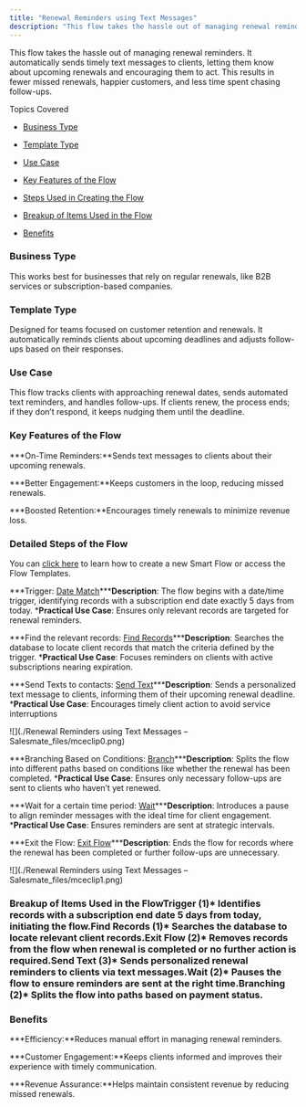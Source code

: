 ```yaml
---
title: "Renewal Reminders using Text Messages"
description: "This flow takes the hassle out of managing renewal reminders. It automatically sends timely text messages to clients, letting them know about upcoming..."
---
```


This flow takes the hassle out of managing renewal reminders. It automatically sends timely text messages to clients, letting them know about upcoming renewals and encouraging them to act. This results in fewer missed renewals, happier customers, and less time spent chasing follow-ups.

Topics Covered


*   [Business Type](https://support.salesmate.io/hc/en-us/articles/42344042725785-Renewal-Reminders-using-Text-Messages#h_01JHR927DFJGRWCPBAEHG4YJ5V)

*   [Template Type](https://support.salesmate.io/hc/en-us/articles/42344042725785-Renewal-Reminders-using-Text-Messages#h_01JHR927DFZM7JBEKSED1GME80)

*   [Use Case](https://support.salesmate.io/hc/en-us/articles/42344042725785-Renewal-Reminders-using-Text-Messages#h_01JHR927DFDHTGV8S7DZHDRPVG)

*   [Key Features of the Flow](https://support.salesmate.io/hc/en-us/articles/42344042725785-Renewal-Reminders-using-Text-Messages#h_01JHR927DFKAW3FVNQ6X1132CQ)

*   [Steps Used in Creating the Flow](https://support.salesmate.io/hc/en-us/articles/42344042725785-Renewal-Reminders-using-Text-Messages#h_01JHR927DFRBH32C3GWZHSQE64)

*   [Breakup of Items Used in the Flow](https://support.salesmate.io/hc/en-us/articles/42344042725785-Renewal-Reminders-using-Text-Messages#h_01JHR927DFRQX2MV5JHHZ1HGH7)

*   [Benefits](https://support.salesmate.io/hc/en-us/articles/42344042725785-Renewal-Reminders-using-Text-Messages#h_01JHR927DFB0Q7SC8A6A9ZW5VG)


### Business Type

This works best for businesses that rely on regular renewals, like B2B services or subscription-based companies.


### Template Type

Designed for teams focused on customer retention and renewals. It automatically reminds clients about upcoming deadlines and adjusts follow-ups based on their responses.


### Use Case

This flow tracks clients with approaching renewal dates, sends automated text reminders, and handles follow-ups. If clients renew, the process ends; if they don’t respond, it keeps nudging them until the deadline.


### Key Features of the Flow


***On-Time Reminders:**Sends text messages to clients about their upcoming renewals.

***Better Engagement:**Keeps customers in the loop, reducing missed renewals.

***Boosted Retention:**Encourages timely renewals to minimize revenue loss.


### Detailed Steps of the Flow

You can [click here](https://support.salesmate.io/hc/en-us/articles/36752706603929-How-to-Create-New-Smart-Flow) to learn how to create a new Smart Flow or access the Flow Templates.


***Trigger: [Date Match](https://support.salesmate.io/hc/en-us/articles/37775415806105-Date-Match)*****Description**: The flow begins with a date/time trigger, identifying records with a subscription end date exactly 5 days from today.
    ***Practical Use Case**: Ensures only relevant records are targeted for renewal reminders.

***Find the relevant records: [Find Records](https://support.salesmate.io/hc/en-us/articles/38138036610201-Find-Records)*****Description**: Searches the database to locate client records that match the criteria defined by the trigger.
    ***Practical Use Case**: Focuses reminders on clients with active subscriptions nearing expiration.

***Send Texts to contacts: [Send Text](https://support.salesmate.io/hc/en-us/articles/38138168474905-Send-Text)*****Description**: Sends a personalized text message to clients, informing them of their upcoming renewal deadline.
    ***Practical Use Case**: Encourages timely client action to avoid service interruptions

![](./Renewal Reminders using Text Messages – Salesmate_files/mceclip0.png)


***Branching Based on Conditions: [Branch](https://support.salesmate.io/hc/en-us/articles/37780627045657-Branch)*****Description**: Splits the flow into different paths based on conditions like whether the renewal has been completed.
    ***Practical Use Case**: Ensures only necessary follow-ups are sent to clients who haven’t yet renewed.

***Wait for a certain time period: [Wait](https://support.salesmate.io/hc/en-us/articles/38138356545433-Wait)*****Description**: Introduces a pause to align reminder messages with the ideal time for client engagement.
    ***Practical Use Case**: Ensures reminders are sent at strategic intervals.

***Exit the Flow: [Exit Flow](https://support.salesmate.io/hc/en-us/articles/38138458679577-Exit-Flow)*****Description**: Ends the flow for records where the renewal has been completed or further follow-ups are unnecessary.

![](./Renewal Reminders using Text Messages – Salesmate_files/mceclip1.png)


### Breakup of Items Used in the Flow**Trigger (1)***   Identifies records with a subscription end date 5 days from today, initiating the flow.**Find Records (1)***   Searches the database to locate relevant client records.**Exit Flow (2)***   Removes records from the flow when renewal is completed or no further action is required.**Send Text (3)***   Sends personalized renewal reminders to clients via text messages.**Wait (2)***   Pauses the flow to ensure reminders are sent at the right time.**Branching (2)***   Splits the flow into paths based on payment status.


### Benefits


***Efficiency:**Reduces manual effort in managing renewal reminders.

***Customer Engagement:**Keeps clients informed and improves their experience with timely communication.

***Revenue Assurance:**Helps maintain consistent revenue by reducing missed renewals.
